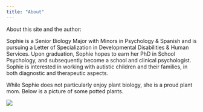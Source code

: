 ```yaml
---
title: "About"
---
```


About this site and the author:

Sophie is a Senior Biology Major with Minors in Psychology & Spanish and is pursuing a Letter of Specialization in Developmental Disabilities & Human Services. Upon graduation, Sophie hopes to earn her PhD in School Psychology, and subsequently become a school and clinical psychologist. Sophie is interested in working with autistic children and their families, in both diagnostic and therapeutic aspects.

While Sophie does not particularly enjoy plant biology, she is a proud plant mom. Below is a picture of some potted plants.

![](images/istockphoto-1303363400-612x612.jpg){fig-align="center"}
